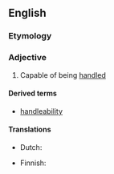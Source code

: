 ==English==

===Etymology===
{{suffix|handle|able|lang=en}}

===Adjective===
{{en-adj|-}}

# Capable of being [[handle]]d

====Derived terms====
* [[handleability]]

====Translations====
{{trans-top|capable of being handled}}
* Dutch: {{t|nl|handelbaar}}
{{trans-mid}}
* Finnish: {{t|fi|käsiteltävä}}
{{trans-bottom}}